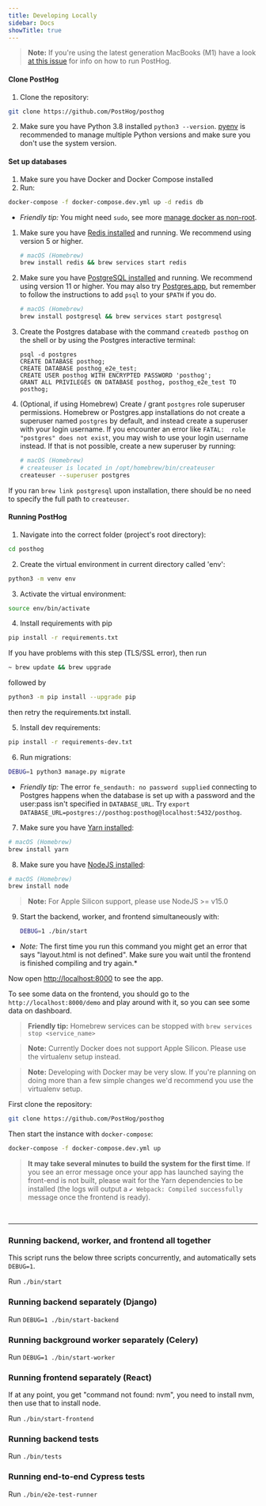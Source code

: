 ```yaml
---
title: Developing Locally
sidebar: Docs
showTitle: true
---
```


<HiddenSection headingType='h2' title='Using virtualenv' defaultIsOpen>

> **Note:** If you're using the latest generation MacBooks (M1) have a look [at this issue](https://github.com/PostHog/posthog/issues/2916) for info on how to run PostHog.

#### Clone PostHog

1. Clone the repository:
```bash
git clone https://github.com/PostHog/posthog
```
2. Make sure you have Python 3.8 installed `python3 --version`. [pyenv](https://github.com/pyenv/pyenv) is recommended to manage multiple Python versions and make sure you don't use the system version.

#### Set up databases

<HiddenSection headingType='h5' title='With Docker'>

1. Make sure you have Docker and Docker Compose installed
2. Run:

```bash
docker-compose -f docker-compose.dev.yml up -d redis db
```

* _Friendly tip:_ You might need `sudo`, see more [manage docker as non-root](https://docs.docker.com/engine/install/linux-postinstall).

</HiddenSection>


<HiddenSection headingType='h5' title='Without Docker'>

1. Make sure you have [Redis installed](https://redis.io/download) and running. We recommend using version 5 or higher.

    ```bash
    # macOS (Homebrew)
    brew install redis && brew services start redis
    ```

2. Make sure you have [PostgreSQL installed](https://www.postgresql.org/download/) and running. We recommend using version 11 or higher. You may also try [Postgres.app](https://postgresapp.com/), but remember to follow the instructions to add `psql` to your `$PATH` if you do.

    ```bash
    # macOS (Homebrew)
    brew install postgresql && brew services start postgresql
    ```

3. Create the Postgres database with the command `createdb posthog` on the shell or by using the Postgres interactive terminal:
    ```
    psql -d postgres
    CREATE DATABASE posthog;
    CREATE DATABASE posthog_e2e_test;
    CREATE USER posthog WITH ENCRYPTED PASSWORD 'posthog';
    GRANT ALL PRIVILEGES ON DATABASE posthog, posthog_e2e_test TO posthog;
    ```

4. (Optional, if using Homebrew) Create / grant `postgres` role superuser permissions. Homebrew or Postgres.app installations do not create a superuser named `postgres` by default, and instead create a superuser with your login username. If you encounter an error like `FATAL:  role "postgres" does not exist`, you may wish to use your login username instead. If that is not possible, create a new superuser by running:
    ```bash
    # macOS (Homebrew)
    # createuser is located in /opt/homebrew/bin/createuser
    createuser --superuser postgres
    ```
If you ran `brew link postgresql` upon installation, there should be no need to specify the full path to `createuser`.

</HiddenSection>

#### Running PostHog

1. Navigate into the correct folder (project's root directory):
```bash
cd posthog
```

2. Create the virtual environment in current directory called 'env':
```bash
python3 -m venv env
```

3. Activate the virtual environment:
```bash
source env/bin/activate
```

4. Install requirements with pip
```bash
pip install -r requirements.txt
```
If you have problems with this step (TLS/SSL error), then run
```bash
~ brew update && brew upgrade
```
followed by
```bash
python3 -m pip install --upgrade pip
```
then retry the requirements.txt install.

5. Install dev requirements:
```bash
pip install -r requirements-dev.txt
```

6. Run migrations:
```bash
DEBUG=1 python3 manage.py migrate
```

* _Friendly tip:_ The error `fe_sendauth: no password supplied` connecting to Postgres happens when the database is set up with a password and the user:pass isn't specified in `DATABASE_URL`. Try `export DATABASE_URL=postgres://posthog:posthog@localhost:5432/posthog`.

7. Make sure you have [Yarn installed](https://classic.yarnpkg.com/en/docs/install/):

```bash
# macOS (Homebrew)
brew install yarn
```

8. Make sure you have [NodeJS installed](https://nodejs.org/en/download/):

```bash
# macOS (Homebrew)
brew install node
```

> **Note:** For Apple Silicon support, please use NodeJS >= v15.0

9. Start the backend, worker, and frontend simultaneously with:
    ```bash
    DEBUG=1 ./bin/start
    ```

* _Note:_ The first time you run this command you might get an error that says "layout.html is not defined". Make sure you wait until the frontend is finished compiling and try again.*

Now open [http://localhost:8000](http://localhost:8000) to see the app.

To see some data on the frontend, you should go to the `http://localhost:8000/demo` and play around with it, so you can see some data on dashboard.

> **Friendly tip:** Homebrew services can be stopped with `brew services stop <service_name>`

</HiddenSection>


<HiddenSection headingType='h2' title='Using Docker'>

> **Note:** Currently Docker does not support Apple Silicon. Please use the virtualenv setup instead.

> **Note:** Developing with Docker may be very slow. If you're planning on doing more than a few simple changes we'd recommend you use the virtualenv setup.

First clone the repository:
```bash
git clone https://github.com/PostHog/posthog
```

Then start the instance with `docker-compose`:

```bash
docker-compose -f docker-compose.dev.yml up
```

> **It may take several minutes to build the system for the first time**. If you see an error message once your app has launched saying the front-end is not built, please wait for the Yarn dependencies to be installed (the logs will output a `✔ Webpack: Compiled successfully` message once the frontend is ready).

</HiddenSection>



<br /><hr />

### Running backend, worker, and frontend all together

This script runs the below three scripts concurrently, and automatically sets `DEBUG=1`.

Run `./bin/start`

### Running backend separately (Django)

Run `DEBUG=1 ./bin/start-backend`

### Running background worker separately (Celery)

Run `DEBUG=1 ./bin/start-worker`

### Running frontend separately (React)

If at any point, you get "command not found: nvm", you need to install nvm, then use that to install node.

Run `./bin/start-frontend`

### Running backend tests

Run `./bin/tests`

### Running end-to-end Cypress tests

Run `./bin/e2e-test-runner`
